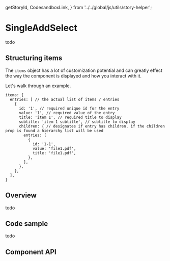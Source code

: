 <!-- `position:fixed` cause rendering issues, so do not render the modal -->

  getStoryId,
  CodesandboxLink,
} from '../../global/js/utils/story-helper';

# SingleAddSelect

todo

## Structuring items

The `items` object has a lot of customization potential and can greatly effect
the way the component is displayed and how you interact with it.

Let's walk through an example.

```
items: {
  entries: [ // the actual list of items / entries
    {
      id: '1', // required unique id for the entry
      value: '1', // required value of the entry
      title: 'item 1', // required title to display
      subtitle: 'item 1 subtitle', // subtitle to display
      children: { // designates if entry has children. if the children prop is found a hierarchy list will be used
        entries: [
          {
            id: '1-1',
            value: 'file1.pdf',
            title: 'file1.pdf',
          },
        ],
      },
    },
  ],
}
```

## Overview

todo

<Canvas>
  <Story id={getStoryId(SingleAddSelect.displayName, 'default')} />
</Canvas>

## Code sample

todo

## Component API

<ArgsTable />
